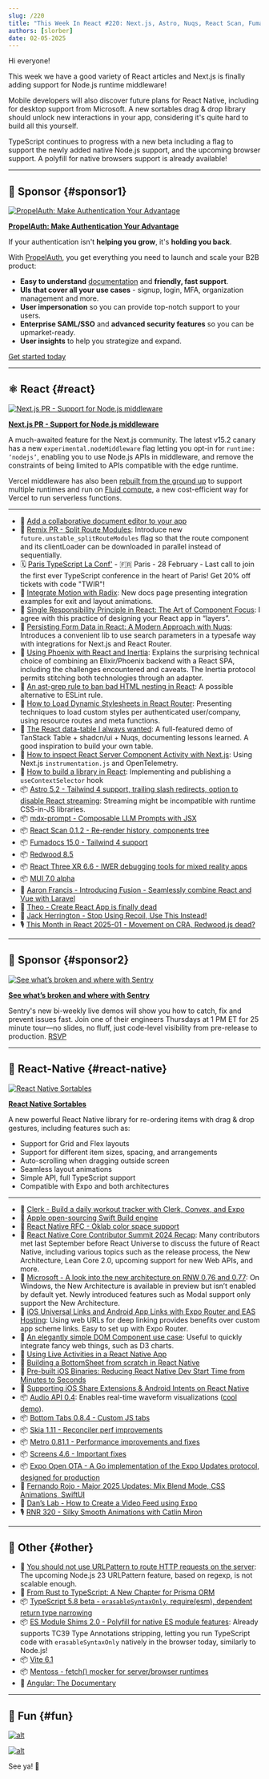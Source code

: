 ```yaml
---
slug: /220
title: "This Week In React #220: Next.js, Astro, Nuqs, React Scan, Fumadocs, Fusion, Radix, Inertia | Sortables, Contributors Summit, Windows, Deep linking, Oklab, Audio, BottomTabs, Metro, OTA | TypeScript, Angular, Node.js, Vite"
authors: [slorber]
date: 02-05-2025
---
```


Hi everyone!

This week we have a good variety of React articles and Next.js is finally adding support for Node.js runtime middleware!

Mobile developers will also discover future plans for React Native, including for desktop support from Microsoft. A new sortables drag & drop library should unlock new interactions in your app, considering it's quite hard to build all this yourself.

TypeScript continues to progress with a new beta including a flag to support the newly added native Node.js support, and the upcoming browser support. A polyfill for native browsers support is already available!

<!-- truncate -->


<Support />

---

## 💸 Sponsor {#sponsor1}

[![PropelAuth: Make Authentication Your Advantage](/emails/issues/218/propelauth.jpg)](https://www.propelauth.com/?utm_source=newsletter&utm_campaign=twinrfeb052024)

**[PropelAuth: Make Authentication Your Advantage](https://www.propelauth.com/?utm_source=newsletter&utm_campaign=twinrfeb052024)**

If your authentication isn't **helping you grow**, it's **holding you back**.

With [PropelAuth](https://www.propelauth.com/?utm_source=newsletter&utm_campaign=twinrjan222024), you get everything you need to launch and scale your B2B product:

- **Easy to understand** [documentation](https://docs.propelauth.com/?utm_source=newsletter&utm_campaign=twinrjan222024) and **friendly, fast support**.
- **UIs that cover all your use cases** - signup, login, MFA, organization management and more.
- **User impersonation** so you can provide top-notch support to your users.
- **Enterprise SAML/SSO** and **advanced security features** so you can be upmarket-ready.
- **User insights** to help you strategize and expand.

[Get started today](https://www.propelauth.com/?utm_source=newsletter&utm_campaign=twinrjan222024)

---

## ⚛️ React {#react}

[![Next.js PR - Support for Node.js middleware](/emails/issues/220/nextjs-middleware.jpg)](https://github.com/vercel/next.js/pull/75624)

**[Next.js PR \- Support for Node.js middleware](https://github.com/vercel/next.js/pull/75624)**

A much-awaited feature for the Next.js community. The latest v15.2 canary has a new `experimental.nodeMiddleware` flag letting you opt-in for `runtime: ‘nodejs’`, enabling you to use Node.js APIs in middleware, and remove the constraints of being limited to APIs compatible with the edge runtime.

Vercel middleware has also been [rebuilt from the ground up](4706) to support multiple runtimes and run on [Fluid compute](https://vercel.com/blog/introducing-fluid-compute), a new cost-efficient way for Vercel to run serverless functions.

---

- 💸 [Add a collaborative document editor to your app](https://convex.link/0dtC5qE)
- 👀 [Remix PR \- Split Route Modules](https://github.com/remix-run/react-router/pull/11871): Introduce new `future.unstable_splitRouteModules` flag so that the route component and its clientLoader can be downloaded in parallel instead of sequentially.
- 🗓️ [Paris TypeScript La Conf'](https://la-conf.typescript.paris/?utm_source=thisweekinreact) - 🇫🇷 Paris - 28 February - Last call to join the first ever TypeScript conference in the heart of Paris! Get 20% off tickets with code "TWIR"!
- 📖 [Integrate Motion with Radix](https://motion.dev/docs/radix): New docs page presenting integration examples for exit and layout animations.
- 📜 [Single Responsibility Principle in React: The Art of Component Focus](https://cekrem.github.io/posts/single-responsibility-principle-in-react/): I agree with this practice of designing your React app in “layers”.
- 📜 [Persisting Form Data in React: A Modern Approach with Nuqs](https://armand-salle.fr/post/persisting-form-data-in-react-a-modern-approach-with-nuqs/): Introduces a convenient lib to use search parameters in a typesafe way with integrations for Next.js and React Router.
- 📜 [Using Phoenix with React and Inertia](https://dnlytras.com/blog/phoenix-react-inertia): Explains the surprising technical choice of combining an Elixir/Phoenix backend with a React SPA, including the challenges encountered and caveats. The Inertia protocol permits stitching both technologies through an adapter.
- 📜 [An ast-grep rule to ban bad HTML nesting in React](https://macwright.com/2025/01/30/ast-grep-to-ban-bad-nesting): A possible alternative to ESLint rule.
- 📜 [How to Load Dynamic Stylesheets in React Router](https://sergiodxa.com/tutorials/load-dynamic-stylesheets-in-react-router): Presenting techniques to load custom styles per authenticated user/company, using resource routes and meta functions.
- 📜 [The React data-table I always wanted](https://www.openstatus.dev/blog/data-table-redesign): A full-featured demo of TanStack Table \+ shadcn/ui \+ Nuqs, documenting lessons learned. A good inspiration to build your own table.
- 📜 [How to inspect React Server Component Activity with Next.js](https://www.dash0.com/blog/how-to-inspect-react-server-component-activity-with-next-js): Using Next.js `instrumentation.js` and OpenTelemetry.
- 📜 [How to build a library in React](https://tigerabrodi.blog/how-to-build-a-library-in-react): Implementing and publishing a `useContextSelector` hook
- 📦 [Astro 5.2 \- Tailwind 4 support, trailing slash redirects, option to disable React streaming](https://astro.build/blog/astro-520/): Streaming might be incompatible with runtime CSS-in-JS libraries.
- 📦 [mdx-prompt \- Composable LLM Prompts with JSX](https://edspencer.net/2025/2/3/mdx-prompt-composable-prompts-with-jsx)
- 📦 [React Scan 0.1.2 \- Re-render history, components tree](https://github.com/aidenybai/react-scan/releases/tag/v0.1.2)
- 📦 [Fumadocs 15.0 \- Tailwind 4 support](https://fumadocs.vercel.app/blog/v15)
- 📦 [Redwood 8.5](https://github.com/redwoodjs/redwood/releases/tag/v8.5.0)
- 📦 [React Three XR 6.6 \- IWER debugging tools for mixed reality apps](https://github.com/pmndrs/xr/releases/tag/v6.6.0)
- 📦 [MUI 7.0 alpha](https://github.com/mui/material-ui/releases/tag/v7.0.0-alpha.0)
- 🎥 [Aaron Francis \- Introducing Fusion \- Seamlessly combine React and Vue with Laravel](https://www.youtube.com/watch?v=sa3XHjG1Kgs)
- 🎥 [Theo \- Create React App is finally dead](https://www.youtube.com/watch?v=aujVi7ipkfM)
- 🎥 [Jack Herrington \- Stop Using Recoil, Use This Instead\!](https://www.youtube.com/watch?v=QepeuHTxiLo)
- 🎙️ [This Month in React 2025-01 \- Movement on CRA, Redwood.js dead?](https://open.spotify.com/episode/45LTSjvCA5k5YAC7EM4ixk)

<SubscribeFormEmbed placement="middle" />

---

## 💸 Sponsor {#sponsor2}

[![See what’s broken and where with Sentry](/emails/issues/220/sentry.jpg)](https://sentry.io/resources/find-fix-test/?utm_source=bytes&utm_medium=paid-community&utm_campaign=general-fy25q4-evergreen&utm_content=newsletter-biweeklydemo-register)

**[See what’s broken and where with Sentry](https://sentry.io/resources/find-fix-test/?utm_source=bytes&utm_medium=paid-community&utm_campaign=general-fy25q4-evergreen&utm_content=newsletter-biweeklydemo-register)**

Sentry's new bi-weekly live demos will show you how to catch, fix and prevent issues fast. Join one of their engineers Thursdays at 1 PM ET for 25 minute tour—no slides, no fluff, just code-level visibility from pre-release to production. [RSVP](https://sentry.io/resources/find-fix-test/?utm_source=bytes&utm_medium=paid-community&utm_campaign=general-fy25q4-evergreen&utm_content=newsletter-biweeklydemo-register)

---

## 📱 React-Native {#react-native}

[![React Native Sortables](/emails/issues/220/rnsortables.jpg)](https://react-native-sortables-docs.vercel.app/)

**[React Native Sortables](https://react-native-sortables-docs.vercel.app/)**

A new powerful React Native library for re-ordering items with drag & drop gestures, including features such as:

- Support for Grid and Flex layouts
- Support for different item sizes, spacing, and arrangements
- Auto-scrolling when dragging outside screen
- Seamless layout animations
- Simple API, full TypeScript support
- Compatible with Expo and both architectures

---

- 💸 [Clerk - Build a daily workout tracker with Clerk, Convex, and Expo](https://go.clerk.com/scFbrAu)
- 📣 [Apple open-sourcing Swift Build engine](https://www.swift.org/blog/the-next-chapter-in-swift-build-technologies/)
- 💬 [React Native RFC \- Oklab color space support](https://github.com/react-native-community/discussions-and-proposals/pull/871)
- 📜 [React Native Core Contributor Summit 2024 Recap](https://reactnative.dev/blog/2025/02/03/react-native-core-contributor-summit-2024): Many contributors met last September before React Universe to discuss the future of React Native, including various topics such as the release process, the New Architecture, Lean Core 2.0, upcoming support for new Web APIs, and more.
- 📜 [Microsoft \- A look into the new architecture on RNW 0.76 and 0.77](https://devblogs.microsoft.com/react-native/2025-01-29-new-architecture-on-0-76-0-77/): On Windows, the New Architecture is available in preview but isn’t enabled by default yet. Newly introduced features such as Modal support only support the New Architecture.
- 📜 [iOS Universal Links and Android App Links with Expo Router and EAS Hosting](https://expo.dev/blog/universal-and-app-links): Using web URLs for deep linking provides benefits over custom app scheme links. Easy to set up with Expo Router.
- 📜 [An elegantly simple DOM Component use case](https://expo.dev/blog/dom-component-use-case): Useful to quickly integrate fancy web things, such as D3 charts.
- 📜 [Using Live Activities in a React Native App](https://addjam.com/blog/2025-02-04/using-live-activities-react-native-app/)
- 📜 [Building a BottomSheet from scratch in React Native](https://reactiive.io/articles/bottom-sheet-animation)
- 📜 [Pre-built iOS Binaries: Reducing React Native Dev Start Time from Minutes to Seconds](https://www.monarchmoney.com/blog/pre-built-ios-binaries-reducing-react-native-dev-start-time-from-minutes-to)
- 📜 [Supporting iOS Share Extensions & Android Intents on React Native](https://www.devas.life/supporting-ios-share-extensions-android-intents-on-react-native/)
- 📦 [Audio API 0.4](https://github.com/software-mansion-labs/react-native-audio-api/releases/tag/0.4.0): Enables real-time waveform visualizations ([cool demo](https://x.com/sek_micha/status/1886814160735834540)).
- 📦 [Bottom Tabs 0.8.4 \- Custom JS tabs](https://github.com/callstackincubator/react-native-bottom-tabs/releases/tag/react-native-bottom-tabs%400.8.4)
- 📦 [Skia 1.11 \- Reconciler perf improvements](https://github.com/Shopify/react-native-skia/releases/tag/v1.11.0)
- 📦 [Metro 0.81.1 \- Performance improvements and fixes](https://github.com/facebook/metro/releases/tag/v0.81.1)
- 📦 [Screens 4.6 \- Important fixes](https://github.com/software-mansion/react-native-screens/releases/tag/4.6.0)
- 📦 [Expo Open OTA \- A Go implementation of the Expo Updates protocol, designed for production](https://axelmarciano.github.io/expo-open-ota/)
- 🎥 [Fernando Rojo \- Major 2025 Updates: Mix Blend Mode, CSS Animations, SwiftUI](https://www.youtube.com/watch?v=3V43hhMIUXE)
- 🎥 [Dan’s Lab \- How to Create a Video Feed using Expo](https://www.youtube.com/watch?v=ym51mhxFvPQ)
- 🎙️ [RNR 320 \- Silky Smooth Animations with Catlin Miron](https://www.reactnativeradio.com/episodes/rnr-320-silky-smooth-animations)

---

## 🔀 Other {#other}

- 📜 [You should not use URLPattern to route HTTP requests on the server](https://adventures.nodeland.dev/archive/you-should-not-use-urlpattern-to-route-http/): The upcoming Node.js 23 URLPattern feature, based on regexp, is not scalable enough.
- 📜 [From Rust to TypeScript: A New Chapter for Prisma ORM](https://www.prisma.io/blog/from-rust-to-typescript-a-new-chapter-for-prisma-orm)
- 📦 [TypeScript 5.8 beta \- `erasableSyntaxOnly`, require(esm), dependent return type narrowing](https://devblogs.microsoft.com/typescript/announcing-typescript-5-8-beta/)
- 📦 [ES Module Shims 2.0 \- Polyfill for native ES module features](https://guybedford.com/es-module-shims-2.0): Already supports TC39 Type Annotations stripping, letting you run TypeScript code with `erasableSyntaxOnly` natively in the browser today, similarly to Node.js\!
- 📦 [Vite 6.1](https://github.com/vitejs/vite/blob/main/packages/vite/CHANGELOG.md#610-2025-02-05)
- 📦 [Mentoss \- fetch() mocker for server/browser runtimes](https://humanwhocodes.com/blog/2025/01/introducing-mentoss-fetch-mocker/)
- 🎥 [Angular: The Documentary](https://www.youtube.com/watch?v=cRC9DlH45lA)

---

## 🤭 Fun {#fun}

[![alt](/emails/issues/220/meme.jpg)](https://x.com/Steve8708/status/1886228651538264250)

[![alt](/emails/issues/220/meme2.jpg)](https://x.com/byteab/status/1880222322071859586)

See ya! 👋
